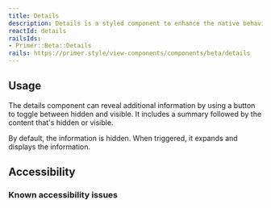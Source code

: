 ```yaml
---
title: Details
description: Details is a styled component to enhance the native behaviors of the <details> element.
reactId: details
railsIds:
- Primer::Beta::Details
rails: https://primer.style/view-components/components/beta/details
---
```




## Usage

The details component can reveal additional information by using a button to toggle between hidden and visible. It includes a summary followed by the content that's hidden or visible.

By default, the information is hidden. When triggered, it expands and displays the information.

## Accessibility

### Known accessibility issues

 <AccessibilityLink label="Details"/>